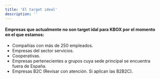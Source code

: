 ```yaml
---
title: 'El target ideal'
description: ''
---
```


#### Empresas que actualmente no son target idal para KBOX por el momento en el que estamos:

- Compañías con más de 250 empleados.
- Empresas del sector servicios.
- Cooperativas.
- Empresas pertenecientes a grupos cuya sede principal se encuentra fuera de España.
- Empresas B2C (Revisar con atención. Si aplican las B2B2C).

